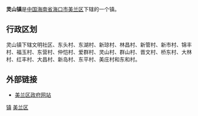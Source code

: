 {{Infobox Settlement
| name = 灵山镇
| image_skyline =File:Lingshan in 2016 09 - 03.jpg 
| imagesize = 250px
| image_caption = 固定集市
| image_flag = 
| image_shield = 
| pushpin_map = 
| pushpin_label_position = bottom
| subdivision_type = 国家
| subdivision_name = {{CHN}}
| subdivision_type1 = [[中华人民共和国行政区划|省]]
| subdivision_name1 = [[海南省|海南省]]
| subdivision_type2 = [[海南省行政区划|市]]
| subdivision_name2 =  [[海口市|海口市]]
| subdivision_type3 = [[海口市行政区划|区]]
| subdivision_name3 = [[美兰区|美兰区]]
| elevation_m = 
| elevation_ft = 
| area_total_km2 = 
| population_as_of = 
| population_total = 
| population_density_km2 = 
| timezone = [[北京时间|北京时间]]
| utc_offset = +8
| timezone_DST = 
| utc_offset_DST = 
| latd = 
| latm = 
| lats = 
| latNS = 
| longd = 
| longm = 
| longs = 
| longEW = 
| postal_code_type = 邮政编码
| postal_code = 570203
| blank_name = 电话区号
| blank_info = 0898
| website = 
}}
'''灵山镇'''是[[中国|中国]][[海南省|海南省]][[海口市|海口市]][[美兰区|美兰区]]下辖的一个镇。

==行政区划==
灵山镇下辖文明社区、东头村、东湖村、新琼村、林昌村、新管村、新市村、锦丰村、福玉村、东营村、仲恺村、爱群村、灵山村、群山村、晋文村、桥东村、大林村、红丰村、大昌村、新岛村、东平村、美庄村和东和村。

==外部链接==
*[http://www.mldj.gov.cn/ 美兰区政府网站] {{Wayback|url=http://www.mldj.gov.cn/ |date=20090612234043 }}

{{海南小作品}}
{{美兰区行政区划}}
[[Category:美兰区行政区划|镇]]
[[Category:海口建制镇|美兰区]]
